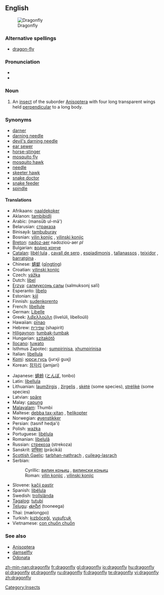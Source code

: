 {{wikipedia}}
==English==
[[Image:Libellula depressa.jpg|thumb|Dragonfly]]

===Alternative spellings===
*[[dragon-fly]]

===Pronunciation===
*{{IPA|/ˈdrægənˌflaɪ/}}
*{{audio|en-us-dragonfly.ogg|Audio (US)}}

===Noun===
{{en-noun|sg=[[dragon]][[fly]]|dragonflies}}

# An [[insect]] of the suborder [[Anisoptera]] with four long transparent wings held [[perpendicular]] to a long body.

===Synonyms===
*[[darner]]
*[[darning needle]]
*[[devil's darning needle]]
*[[ear sewer]]
*[[horse-stinger]]
*[[mosquito fly]]
*[[mosquito hawk]]
*[[needle]]
*[[skeeter hawk]]
*[[snake doctor]]
*[[snake feeder]]
*[[spindle]]

====Translations====
{{top}}
*Afrikaans: [[naaldekoker]]
*Aklanon: [[tambibidli]]
*Arabic: {{ARchar|[[منسوب الماء]]}} (mansūb ul-mā')
*Belarusian: [[страказа#Belorusian|страказа]] {{f}}
*Binisayâ: [[tambuburay]]
*Bosnian: [[vilin konjic#Bosnian|vilin konjic]] {{m}}, [[vilinski konjic#Bosnian|vilinski konjic]] {{m}}
*[[Breton]]: [[nadoz-aer]] {{f}} nadozioù-aer ''pl''
*Bulgarian: [[водно конче#Bulgarian|водно конче]] {{n}}
*[[Catalan]]: [[libèl·lula]] {{f}}, [[cavall de serp]] {{m}}, [[espiadimonis]] {{m}}, [[tallanassos]] {{m}}, [[teixidor]] {{m}}, [[barratgina]] {{f}}.
*Chinese: [[蜻蜓]] ([[qīngtíng]])
*Croatian: [[vilinski konjic#Croatian|vilinski konjic]] {{m}}
*Czech: [[vážka]] {{f}}
*Dutch: [[libel]] {{f}}
*[[Erzya]]: [[салмуксонь салы]] (salmuksonj salï)
*Esperanto: [[libelo]]
*Estonian: [[kiil]]
*Finnish: [[sudenkorento]]
*French: [[libellule]] {{f}}
*German: [[Libelle]] {{f}}
*Greek: [[λιβελλούλη]] (livelúli, libelloúli) {{f}}
*Hawaiian: [[pīnao]]
*Hebrew: [[שפירית]] (shapirit)
*[[Hiligaynon]]: [[tumbak-tumbak]]
*Hungarian: [[szitakötő]]
*[[Ilocano]]: [[tuwato]]
*Isthmus Zapotec: [[sumpirinisa]], [[xhumpirinisa]]
*Italian: [[libellula]] {{f}}
*[[Komi]]: [[юрси гусь]] (jurxji guxj)
*Korean: [[잠자리]] (jamjari)
{{mid}}
*Japanese: [[蜻蛉]] ([[とんぼ]], tonbo)
*Latin: [[libellula]] {{f}}
*Lithuanian: [[laumžirgis]] {{m}}, [[žirgelis]] {{m}}, [[skėtė]] {{f}} (some species), [[strėlikė]] {{f}} (some species)
*Latvian: [[spāre]] {{f}}
*Malay: [[capung]]
*[[Malayalam]]: Thumbi
*Maltese: [[debba tax-xitan]] {{f}}, [[ħelikopter]] 
*Norwegian: [[øyenstikker]] {{m}}
*Persian: {{FAchar|[[تصنيف هجائی]]}} (tasnif hedja'i)
*Polish: [[ważka]] {{f}}
*Portuguese: [[libélula]] {{f}}
*Romanian: [[libelulă]] {{f}}
*Russian: [[стрекоза]] (strekoza) {{f}}
*Sanskrit: [[प्राचिका]] (prācikā)
*[[Scottish Gaelic]]: [[tarbhan-nathrach]] {{m}}, [[cuileag-lasrach]] {{f}}
*Serbian:
*:Cyrillic: [[вилин коњиц#Serbian|вилин коњиц]] {{m}}, [[вилински коњиц#Serbian|вилински коњиц]] {{m}}
*:Roman: [[vilin konjic#Serbian|vilin konjic]] {{m}}, [[vilinski konjic#Serbian|vilinski konjic]] {{m}}
*Slovene: [[kačji pastir]] {{m}}
*Spanish: [[libélula]] {{f}}
*Swedish: [[trollslända]]
*[[Tagalog]]: [[tutubi]]
*[[Telugu]]: [[తూనీగ]] (tooneega)
*Thai: {{THchar|[[แมลงปอ]]}} (mælongpo)
*Turkish: [[kızböceği]], [[yusufçuk]]
*Vietnamese: [[con chuồn chuồn]]
{{bottom}}

===See also===
*[[Anisoptera]]
*[[damselfly]]
*[[Odonata]]

[[Category:Insects]]

[[zh-min-nan:dragonfly]]
[[fr:dragonfly]]
[[gl:dragonfly]]
[[io:dragonfly]]
[[hu:dragonfly]]
[[pl:dragonfly]]
[[pt:dragonfly]]
[[ru:dragonfly]]
[[fi:dragonfly]]
[[te:dragonfly]]
[[vi:dragonfly]]
[[zh:dragonfly]]